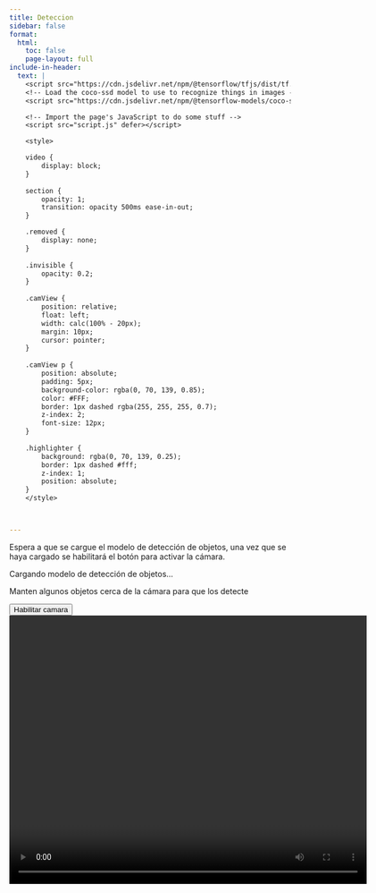 ```yaml
---
title: Deteccion
sidebar: false
format:
  html:
    toc: false
    page-layout: full
include-in-header:
  text: |
    <script src="https://cdn.jsdelivr.net/npm/@tensorflow/tfjs/dist/tf.min.js" type="text/javascript"></script>
    <!-- Load the coco-ssd model to use to recognize things in images -->
    <script src="https://cdn.jsdelivr.net/npm/@tensorflow-models/coco-ssd" type="text/javascript"></script>

    <!-- Import the page's JavaScript to do some stuff -->
    <script src="script.js" defer></script>

    <style>

    video {
        display: block;
    }
    
    section {
        opacity: 1;
        transition: opacity 500ms ease-in-out;
    }

    .removed {
        display: none;
    }
    
    .invisible {
        opacity: 0.2;
    }
    
    .camView {
        position: relative;
        float: left;
        width: calc(100% - 20px);
        margin: 10px;
        cursor: pointer;
    }
    
    .camView p {
        position: absolute;
        padding: 5px;
        background-color: rgba(0, 70, 139, 0.85);
        color: #FFF;
        border: 1px dashed rgba(255, 255, 255, 0.7);
        z-index: 2;
        font-size: 12px;
    }
    
    .highlighter {
        background: rgba(0, 70, 139, 0.25);
        border: 1px dashed #fff;
        z-index: 1;
        position: absolute;
    }
    </style>



---
```



```{=html}

<p>Espera a que se cargue el modelo de detección de objetos, una vez que se haya cargado se habilitará el botón para activar la cámara.</p>



<p id="status">Cargando modelo de detección de objetos...</p>

<section id="demos" class="invisible">
    <p> Manten algunos objetos cerca de la cámara para que los detecte</p>
    <div id="liveView" class="camView">
        <button id="webcamButton">Habilitar camara</button>
        <video id="webcam" autoplay width="640" height="480"></video>
    </div>
</section>
```
<!-- Import TensorFlow.js library -->